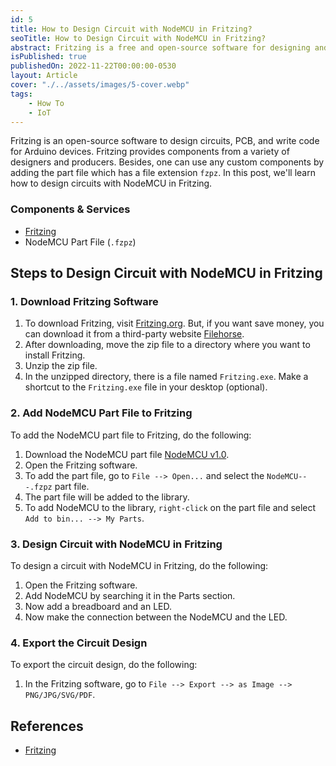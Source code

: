 ```yaml
---
id: 5
title: How to Design Circuit with NodeMCU in Fritzing?
seoTitle: How to Design Circuit with NodeMCU in Fritzing?
abstract: Fritzing is a free and open-source software for designing and prototyping electronics. In this post, I will show how to design a circuit with NodeMCU in Fritzing. I will also show how to use Fritzing to design a circuit with NodeMCU.
isPublished: true
publishedOn: 2022-11-22T00:00:00-0530
layout: Article
cover: "./../assets/images/5-cover.webp"
tags:
    - How To
    - IoT
---
```


Fritzing is an open-source software to design circuits, PCB, and write code for Arduino devices. Fritzing provides components from a variety of designers and producers. Besides, one can use any custom components by adding the part file which has a file extension `fzpz`. In this post, we'll learn how to design circuits with NodeMCU in Fritzing.

### Components & Services

- [Fritzing](https://fritzing.org/)
- NodeMCU Part File (`.fzpz`)

## Steps to Design Circuit with NodeMCU in Fritzing

### 1. Download Fritzing Software

1. To download Fritzing, visit [Fritzing.org](https://fritzing.org/download/). But, if you want save money, you can download it from a third-party website [Filehorse](https://www.filehorse.com/download-fritzing-64/).
2. After downloading, move the zip file to a directory where you want to install Fritzing.
3. Unzip the zip file.
4. In the unzipped directory, there is a file named `Fritzing.exe`. Make a shortcut to the `Fritzing.exe` file in your desktop (optional).

<MxImage
  alt="Fritzing.exe File"
  src="./../assets/images/5-fritzing-exe-file.jpg"
  orientation="horizontal"
  size="full"
/>

### 2. Add NodeMCU Part File to Fritzing

To add the NodeMCU part file to Fritzing, do the following:

1. Download the NodeMCU part file [NodeMCU v1.0](https://github.com/squix78/esp8266-fritzing-parts/blob/master/nodemcu-v1.0/NodeMCUV1.0.fzpz).
2. Open the Fritzing software.
3. To add the part file, go to `File --> Open...` and select the `NodeMCU---.fzpz` part file.
4. The part file will be added to the library.
5. To add NodeMCU to the library, `right-click` on the part file and select `Add to bin... --> My Parts`.

<MxImage
  alt="NodeMCU in Fritzing"
  src="./../assets/images/5-nodemcu-in-fritzing.jpg"
  orientation="horizontal"
  size="half"
/>

### 3. Design Circuit with NodeMCU in Fritzing

To design a circuit with NodeMCU in Fritzing, do the following:

1. Open the Fritzing software.
2. Add NodeMCU by searching it in the Parts section.
<MxImage
  alt="Parts section - Fritzing"
  src="./../assets/images/5-parts-section-fritzing.jpg"
  orientation="horizontal"
  size="half"
/>
3. Now add a breadboard and an LED.
<MxImage
  alt="NodeMCU, LED and Breadboard - Fritzing"
  src="./../assets/images/5-nodemcu-led-and-breadboard-fritzing.jpg"
  orientation="vertical"
  size="half"
/>
4. Now make the connection between the NodeMCU and the LED.
<MxImage
  alt="NodeMCU complete circuit - Fritzing"
  src="./../assets/images/5-nodemcu-complete-circuit.jpg"
  orientation="vertical"
  size="half"
/>

### 4. Export the Circuit Design

To export the circuit design, do the following:

1. In the Fritzing software, go to `File --> Export --> as Image --> PNG/JPG/SVG/PDF`.

## References

- [Fritzing](https://fritzing.org/)
